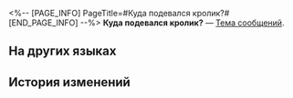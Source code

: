 <%-- [PAGE_INFO]
PageTitle=#Куда подевался кролик?#
[END_PAGE_INFO] --%>
{{Предмет Инфобокс
|id          = 220001
|Изображение = Предмет Куда подевался кролик.png
|Тип         = Тема сообщений
|Инвентарь   = 
|Редкость    = 4
|Эффект      = 
|Описание    = Тема сообщений, которую можно выбрать в беседе и сообщениях.
|Источник1   = [[Событие «Охота за сокровищами под землёй»]]
|Источник2   = [[Магазин Герты]]
}}
{{Описание|''- Перкинс, золотко, ну же, открывай сундук!<br />- Нельзя открывать... нельзя, пока Клара не вернётся...''}}
'''Куда подевался кролик?''' — [[Тема сообщений]].

==На других языках==
{{На других языках
|en   = Where's the Rabbit?
|zhs  = 兔子在哪里？
|zht  = 兔子在哪裡？
|ja   = ウサギさんはどこ？
|ko   = 토끼는 어디에?
|es   = ¿Dónde está el conejo?
|fr   = Laaaaapin...
|ru   = Куда подевался кролик?
|th   = กระต่ายน้อยอยู่ที่ไหน?
|vi   = Thỏ Ở Đâu?
|de   = Wo ist der Hase?
|id   = Di Mana Kelincinya?
|pt   = Onde Está o Coelho?
}}

==История изменений==
{{История изменений|3.5}}